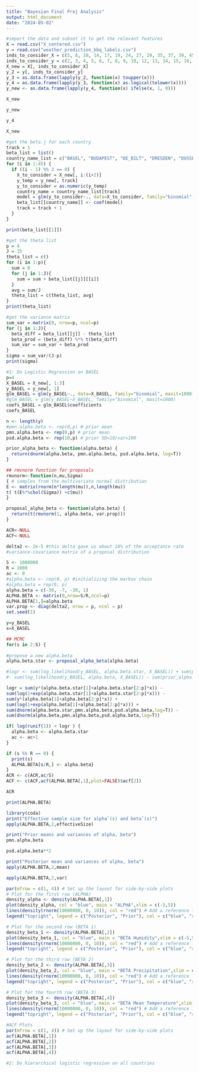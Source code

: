 ```yaml
---
title: "Bayesian Final Proj Analysis"
output: html_document
date: "2024-05-02"
---
```

```r

#import the data and subset it to get the relevant features
X = read.csv("X_centered.csv")
y = read.csv("weather_prediction_bbq_labels.csv")
inds_to_consider_X = c(5, 8, 10, 14, 17, 19, 24, 27, 29, 35, 37, 39, 45, 48, 50, 54, 57, 59, 64, 67, 69, 74, 77, 79, 85, 88, 90, 99, 102, 103, 109, 112, 114, 120, 123, 125, 129, 132, 133, 145, 147, 149, 160, 163, 164)
inds_to_consider_y = c(2, 3, 4, 5, 6, 7, 8, 9, 10, 12, 13, 14, 15, 16, 18)
X_new = X[, inds_to_consider_X]
y_2 = y[, inds_to_consider_y]
y_3 = as.data.frame(lapply(y_2, function(x) toupper(x)))
y_4 = as.data.frame(lapply(y_3, function(x) as.logical(tolower(x))))
y_new <- as.data.frame(lapply(y_4, function(x) ifelse(x, 1, 0)))
```

```r
X_new
```



```r
y_new
```

```r
y_4
```


```r
X_new
```

```r
#get the beta.j for each country
track = 1
beta_list = list()
country_name_list = c("BASEL", "BUDAPEST", "DE_BILT", "DRESDEN", "DUSSELDORF", "HEATHROW", "KASSEL", "LJUBLJANA", "MAASTRICHT", "MONTELIMAR", "MUENCHEN", "OSLO", "PERPIGNAN", "SONNBLICK", "TOURS")
for (i in 1:45) {
  if ((i - 1) %% 3 == 0) {
    X_to_consider = X_new[, i:(i+2)]
    y_temp = y_new[, track]
    y_to_consider = as.numeric(y_temp)
    country_name = country_name_list[track]
    model = glm(y_to_consider~., data=X_to_consider, family="binomial", maxit=10000)
    beta_list[[country_name]] <- coef(model)
    track = track + 1
  }
}

```
```r
print(beta_list[[1]])
```


```r
#get the theta list
p = 4
J = 15
theta_list = c()
for (i in 1:p){
  sum = 0
  for (j in 1:J){
    sum = sum + beta_list[[j]][[i]]
  }
  avg = sum/J
  theta_list = c(theta_list, avg)
}
print(theta_list)
```

```r
#get the variance matrix
sum_var = matrix(0, nrow=p, ncol=p)
for (j in 1:J){
  beta_diff = beta_list[[j]] - theta_list
  beta_prod = (beta_diff) %*% t(beta_diff)
  sum_var = sum_var + beta_prod
}
sigma = sum_var/(J-p)
print(sigma)
```

```r
#1: Do Logistic Regression on BASEL
p=4
X_BASEL = X_new[, 1:3]
y_BASEL = y_new[, 1]
glm_BASEL = glm(y_BASEL~., data=X_BASEL, family="binomial", maxit=1000)
#glm_BASEL = glm(y_BASEL~X_BASEL, family="binomial", maxit=1000)
coefs_BASEL = glm_BASEL$coefficients
coefs_BASEL
```

```r
n <- length(y)
#pmn.alpha.beta <- rep(0,p) # prior mean
pmn.alpha.beta <- rep(0,p) # prior mean
psd.alpha.beta <- rep(10,p) # prior SD=10/var=100
```

```r
prior_alpha_beta <- function(alpha.beta) {
  return(dnorm(alpha.beta, pmn.alpha.beta, psd.alpha.beta, log=T))  
}

## rmvnorm function for proposals
rmvnorm<-function(n,mu,Sigma)
{ # samples from the multivariate normal distribution
E <- matrix(rnorm(n*length(mu)),n,length(mu))
t( t(E%*%chol(Sigma)) +c(mu))
}

proposal_alpha_beta <- function(alpha.beta) {
  return(t(rmvnorm(1, alpha.beta, var.prop))) 
}
```

```r
ACR<-NULL
ACF<-NULL

delta2 <- 2e-5 #this delta gave us about 18% of the acceptance rate
#variance-covariance matrix of a proposal distribution

S <- 1000000
R = 1000
ac <- 0
#alpha.beta <- rep(0, p) #initializing the markov chain
#alpha.beta = rep(0, p)
alpha.beta = c(-30, -7, -30, 1)
ALPHA.BETA <- matrix(0,nrow=S/R,ncol=p)
ALPHA.BETA[1,]=alpha.beta
var.prop <- diag(delta2, nrow = p, ncol = p)
set.seed(1)

y=y_BASEL
x=X_BASEL

## MCMC
for(s in 2:S) {
  
#propose a new alpha.beta
alpha.beta.star <- proposal_alpha_beta(alpha.beta)

#logr <- sum(log_likelihood(y_BASEL, alpha.beta.star, X_BASEL)) + sum(prior_alpha_beta(alpha.beta.star)) 
#- sum(log_likelihood(y_BASEL, alpha.beta, X_BASEL)) - sum(prior_alpha_beta(alpha.beta)) 

logr = sum(y*(alpha.beta.star[1]+alpha.beta.star[2:p]*x)) -
sum(log(1+exp(alpha.beta.star[1]+alpha.beta.star[2:p]*x))) -
sum(y*(alpha.beta[1]+alpha.beta[2:p]*x)) +
sum(log(1+exp(alpha.beta[1]+alpha.beta[2:p]*x))) +
sum(dnorm(alpha.beta.star,pmn.alpha.beta,psd.alpha.beta,log=T)) -
sum(dnorm(alpha.beta,pmn.alpha.beta,psd.alpha.beta,log=T))

if( log(runif(1)) < logr ) { 
  alpha.beta <- alpha.beta.star
  ac <- ac+1 
}

if (s %% R == 0) { 
  print(s)
  ALPHA.BETA[s/R,] <- alpha.beta}
}
ACR <- c(ACR,ac/S)
ACF <- c(ACF,acf(ALPHA.BETA[,1],plot=FALSE)$acf[2])
```
```r
ACR
```



```r
print(ALPHA.BETA)
```


```r
library(coda)
print("Effective sample size for alphaˆ(s) and betaˆ(s)")
apply(ALPHA.BETA,2,effectiveSize)
```

```r
print("Prior means and variances of alpha, beta")
pmn.alpha.beta
```

```r
psd.alpha.beta**2
```


```r
print("Posterior mean and variances of alpha, beta")
apply(ALPHA.BETA,2,mean)
```

```r
apply(ALPHA.BETA,2,var)
```

```r
par(mfrow = c(1, 4)) # Set up the layout for side-by-side plots
# Plot for the first row (ALPHA)
density_alpha <- density(ALPHA.BETA[,1])
plot(density_alpha, col = "blue", main = "ALPHA",xlim = c(-5,5))
lines(density(rnorm(10000000, 0, 10)), col = "red") # Add a reference line
legend("topright", legend = c("Posterior", "Prior"), col = c("blue", "red"), lty = 1)

# Plot for the second row (BETA 1)
density_beta_1 <- density(ALPHA.BETA[,2])
plot(density_beta_1, col = "blue", main = "BETA Humidity",xlim = c(-5,5))
lines(density(rnorm(10000000, 0, 10)), col = "red") # Add a reference line
legend("topright", legend = c("Posterior", "Prior"), col = c("blue", "red"), lty = 1)

# Plot for the third row (BETA 2)
density_beta_2 <- density(ALPHA.BETA[,3])
plot(density_beta_2, col = "blue", main = "BETA Precipitation",xlim = c(-5,5))
lines(density(rnorm(10000000, 0, 10)), col = "red") # Add a reference line
legend("topright", legend = c("Posterior", "Prior"), col = c("blue", "red"), lty = 1)

# Plot for the fourth row (BETA 3)
density_beta_3 <- density(ALPHA.BETA[,4])
plot(density_beta_3, col = "blue", main = "BETA Mean Temperature",xlim = c(-5,5))
lines(density(rnorm(10000000, 0, 10)), col = "red") # Add a reference line
legend("topright", legend = c("Posterior", "Prior"), col = c("blue", "red"), lty = 1)
```

```r
#ACF Plots
par(mfrow = c(1, 4)) # Set up the layout for side-by-side plots
acf(ALPHA.BETA[,1])
acf(ALPHA.BETA[,2])
acf(ALPHA.BETA[,3])
acf(ALPHA.BETA[,4])
```


```r
#2: Do hierarchical logistic regression on all countries


```

